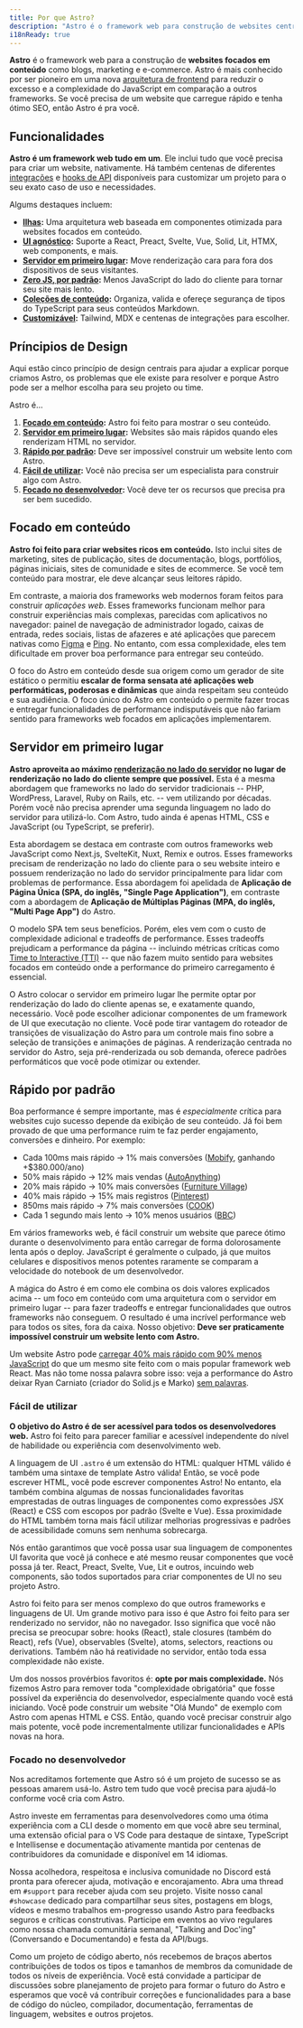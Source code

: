 ```yaml
---
title: Por que Astro?
description: "Astro é o framework web para construção de websites centrados em conteúdo como blogs, marketing e e-commerce. Aprenda porque o Astro pode ser uma boa escolha para seu próximmo website."
i18nReady: true
---
```


**Astro** é o framework web para a construção de **websites focados em conteúdo** como blogs, marketing e e-commerce. Astro é mais conhecido por ser pioneiro em uma nova [arquitetura de frontend](/pt-br/concepts/islands/) para reduzir o excesso e a complexidade do JavaScript em comparação a outros frameworks. Se você precisa de um website que carregue rápido e tenha ótimo SEO, então Astro é pra você.

## Funcionalidades

**Astro é um framework web tudo em um**. Ele inclui tudo que você precisa para criar um website, nativamente. Há também centenas de diferentes [integrações](https://astro.build/integrations/) e [hooks de API](/pt-br/reference/integrations-reference/) disponíveis para customizar um projeto para o seu exato caso de uso e necessidades.

Algums destaques incluem:

- **[Ilhas](/pt-br/concepts/islands/):** Uma arquitetura web baseada em componentes otimizada para websites focados em conteúdo.
- **[UI agnóstico](/pt-br/guides/framework-components/):** Suporte a React, Preact, Svelte, Vue, Solid, Lit, HTMX, web components, e mais.
- **[Servidor em primeiro lugar](/pt-br/basics/rendering-modes/):** Move renderização cara para fora dos dispositivos de seus visitantes.
- **[Zero JS, por padrão](/pt-br/basics/astro-components/):** Menos JavaScript do lado do cliente para tornar seu site mais lento.
- **[Coleções de conteúdo](/pt-br/guides/content-collections/):** Organiza, valida e ofereçe segurança de tipos do TypeScript para seus conteúdos Markdown.
- **[Customizável](/pt-br/guides/integrations-guide/):** Tailwind, MDX e centenas de integrações para escolher.

## Príncipios de Design

Aqui estão cinco princípio de design centrais para ajudar a explicar porque criamos Astro, os problemas que ele existe para resolver e porque Astro pode ser a melhor escolha para seu projeto ou time.

Astro é...

1. **[Focado em conteúdo](#focado-em-conteúdo):** Astro foi feito para mostrar o seu conteúdo.
2. **[Servidor em primeiro lugar](#servidor-em-primeiro-lugar):** Websites são mais rápidos quando eles renderizam HTML no servidor.
3. **[Rápido por padrão](#rápido-por-padrão):** Deve ser impossível construir um website lento com Astro.
4. **[Fácil de utilizar](#fácil-de-utilizar):** Você não precisa ser um especialista para construir algo com Astro.
5. **[Focado no desenvolvedor](#focado-no-desenvolvedor):** Você deve ter os recursos que precisa pra ser bem sucedido.

## Focado em conteúdo

**Astro foi feito para criar websites ricos em conteúdo.** Isto inclui sites de marketing, sites de publicação, sites de documentação, blogs, portfólios, páginas iniciais, sites de comunidade e sites de ecommerce. Se você tem conteúdo para mostrar, ele deve alcançar seus leitores rápido.

Em contraste, a maioria dos frameworks web modernos foram feitos para construir *aplicações web*. Esses frameworks funcionam melhor para construir experiências mais complexas, parecidas com aplicativos no navegador: painel de navegação de administrador logado, caixas de entrada, redes sociais, listas de afazeres e até aplicações que parecem nativas como [Figma](https://figma.com/) e [Ping](https://ping.gg/). No entanto, com essa complexidade, eles tem dificultade em prover boa performance para entregar seu conteúdo.

O foco do Astro em conteúdo desde sua origem como um gerador de site estático o permitiu **escalar de forma sensata até aplicações web performáticas, poderosas e dinâmicas** que ainda respeitam seu conteúdo e sua audiência. O foco único do Astro em conteúdo o permite fazer trocas e entregar funcionalidades de performance indisputáveis que não fariam sentido para frameworks web focados em aplicações implementarem.

## Servidor em primeiro lugar

**Astro aproveita ao máximo [renderização no lado do servidor](/pt-br/basics/rendering-modes/) no lugar de renderização no lado do cliente sempre que possível.** Esta é a mesma abordagem que frameworks no lado do servidor tradicionais -- PHP, WordPress, Laravel, Ruby on Rails, etc. -- vem utilizando por décadas. Porém você não precisa aprender uma segunda linguagem no lado do servidor para utilizá-lo. Com Astro, tudo ainda é apenas HTML, CSS e JavaScript (ou TypeScript, se preferir).

Esta abordagem se destaca em contraste com outros frameworks web JavaScript como Next.js, SvelteKit, Nuxt, Remix e outros. Esses frameworks precisam de renderização no lado do cliente para o seu website inteiro e possuem renderização no lado do servidor principalmente para lidar com problemas de performance. Essa abordagem foi apelidada de **Aplicação de Página Única (SPA, do inglês, "Single Page Application")**, em contraste com a abordagem de **Aplicação de Múltiplas Páginas (MPA, do inglês, "Multi Page App")** do Astro.

O modelo SPA tem seus benefícios. Porém, eles vem com o custo de complexidade adicional e tradeoffs de performance. Esses tradeoffs prejudicam a performance da página -- incluindo métricas críticas como [Time to Interactive (TTI)](https://web.dev/interactive/) -- que não fazem muito sentido para websites focados em conteúdo onde a performance do primeiro carregamento é essencial.

O Astro colocar o servidor em primeiro lugar lhe permite optar por renderização do lado do cliente apenas se, e exatamente quando, necessário. Você pode escolher adicionar componentes de um framework de UI que executação no cliente. Você pode tirar vantagem do roteador de transições de visualização do Astro para um controle mais fino sobre a seleção de transições e animações de páginas. A renderização centrada no servidor do Astro, seja pré-renderizada ou sob demanda, oferece padrões performáticos que você pode otimizar ou extender.

## Rápido por padrão

Boa performance é sempre importante, mas é *especialmente* crítica para websites cujo sucesso depende da exibição de seu conteúdo. Já foi bem provado de que uma performance ruim te faz perder engajamento, conversões e dinheiro. Por exemplo:

- Cada 100ms mais rápido → 1% mais conversões ([Mobify](https://web.dev/why-speed-matters/), ganhando +$380.000/ano)
- 50% mais rápido → 12% mais vendas ([AutoAnything](https://www.digitalcommerce360.com/2010/08/19/web-accelerator-revs-conversion-and-sales-autoanything/))
- 20% mais rápido → 10% mais conversões ([Furniture Village](https://www.thinkwithgoogle.com/intl/en-gb/marketing-strategies/app-and-mobile/furniture-village-and-greenlight-slash-page-load-times-boosting-user-experience/))
- 40% mais rápido → 15% mais registros ([Pinterest](https://medium.com/pinterest-engineering/driving-user-growth-with-performance-improvements-cfc50dafadd7))
- 850ms mais rápido → 7% mais conversões ([COOK](https://web.dev/why-speed-matters/))
- Cada 1 segundo mais lento → 10% menos usuários ([BBC](https://www.creativebloq.com/features/how-the-bbc-builds-websites-that-scale))

Em vários frameworks web, é fácil construir um website que parece ótimo durante o desenvolvimento para então carregar de forma dolorosamente lenta após o deploy. JavaScript é geralmente o culpado, já que muitos celulares e dispositivos menos potentes raramente se comparam a velocidade do notebook de um desenvolvedor.

A mágica do Astro é em como ele combina os dois valores explicados acima -- um foco em conteúdo com uma arquitetura com o servidor em primeiro lugar -- para fazer tradeoffs e entregar funcionalidades que outros frameworks não conseguem. O resultado é uma incrível performance web para todos os sites, fora da caixa. Nosso objetivo: **Deve ser praticamente impossível construir um website lento com Astro.**

Um website Astro pode [carregar 40% mais rápido com 90% menos JavaScript](https://twitter.com/t3dotgg/status/1437195415439360003) do que um mesmo site feito com o mais popular framework web React. Mas não tome nossa palavra sobre isso: veja a performance do Astro deixar Ryan Carniato (criador do Solid.js e Marko) [sem palavras](https://youtu.be/2ZEMb_H-LYE?t=8163).


### Fácil de utilizar

**O objetivo do Astro é de ser acessível para todos os desenvolvedores web.** Astro foi feito para parecer familiar e acessível independente do nível de habilidade ou experiência com desenvolvimento web.

A linguagem de UI `.astro` é um extensão do HTML: qualquer HTML válido é também uma sintaxe de template Astro válida! Então, se você pode escrever HTML, você pode escrever componentes Astro! No entanto, ela também combina algumas de nossas funcionalidades favoritas emprestadas de outras linguages de componentes como expressões JSX (React) e CSS com escopos por padrão (Svelte e Vue). Essa proximidade do HTML também torna mais fácil utilizar melhorias progressivas e padrões de acessibilidade comuns sem nenhuma sobrecarga.

Nós então garantimos que você possa usar sua linguagem de componentes UI favorita que você já conhece e até mesmo reusar componentes que você possa já ter. React, Preact, Svelte, Vue, Lit e outros, incuindo web components, são todos suportados para criar componentes de UI no seu projeto Astro.

Astro foi feito para ser menos complexo do que outros frameworks e linguagens de UI. Um grande motivo para isso é que Astro foi feito para ser renderizado no servidor, não no navegador. Isso significa que você não precisa se preocupar sobre: hooks (React), stale closures (também do React), refs (Vue), observables (Svelte), atoms, selectors, reactions ou derivations. Também não há reatividade no servidor, então toda essa complexidade não existe.

Um dos nossos provérbios favoritos é: **opte por mais complexidade.** Nós fizemos Astro para remover toda "complexidade obrigatória" que fosse possível da experiência do desenvolvedor, especialmente quando você está iniciando. Você pode construir um website "Olá Mundo" de exemplo com Astro com apenas HTML e CSS. Então, quando você precisar construir algo mais potente, você pode incrementalmente  utilizar funcionalidades e APIs novas na hora. 

### Focado no desenvolvedor

Nos acreditamos fortemente que Astro só é um projeto de sucesso se as pessoas amarem usá-lo. Astro tem tudo que você precisa para ajudá-lo conforme você cria com Astro.

Astro investe em ferramentas para desenvolvedores como uma ótima experiência com a CLI desde o momento em que você abre seu terminal, uma extensão oficial para o VS Code para destaque de sintaxe, TypeScript e Intellisense e documentação ativamente mantida por centenas de contribuidores da comunidade e disponível em 14 idiomas.

Nossa acolhedora, respeitosa e inclusiva comunidade no Discord está pronta para oferecer ajuda, motivação e encorajamento. Abra uma thread em `#support` para receber ajuda com seu projeto. Visite nosso canal `#showcase` dedicado para compartilhar seus sites, postagens em blogs, vídeos e mesmo trabalhos em-progresso usando Astro para feedbacks seguros e críticas construtivas. Participe em eventos ao vivo regulares como nossa chamada comunitária semanal, "Talking and Doc'ing" (Conversando e Documentando) e festa da API/bugs.

Como um projeto de código aberto, nós recebemos de braços abertos contribuições de todos os tipos e tamanhos de membros da comunidade de todos os níveis de experiência. Você está convidade a participar de discussões sobre planejamento de projeto para formar o futuro do Astro e esperamos que você vá contribuir correções e funcionalidades para a base de código do núcleo, compilador, documentação, ferramentas de linguagem, websites e outros projetos.

